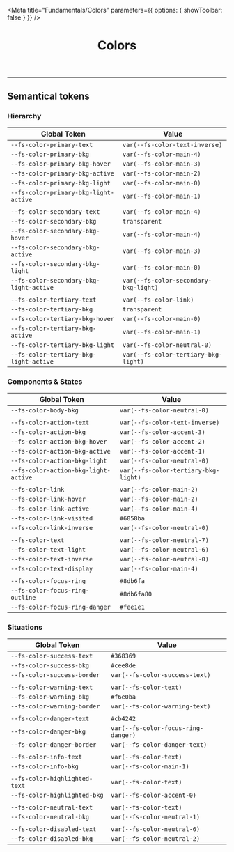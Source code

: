 
<Meta
  title="Fundamentals/Colors"
  parameters={{ options: { showToolbar: false } }}
/>

<header>

# Colors

</header>

<ColorPalette>
  <ColorItem
    title="Main"
    colors={{
      '--fs-color-main-0': '#ecf0ff',
      '--fs-color-main-1': '#d8e2ff',
      '--fs-color-main-2': '#00419e',
      '--fs-color-main-3': '#002c71',
      '--fs-color-main-4': '#001947',
    }}
  />
  <ColorItem
    title="Accent"
    colors={{
      '--fs-color-accent-0': '#ebdcff',
      '--fs-color-accent-1': '#8d50fd',
      '--fs-color-accent-2': '#732fe2',
      '--fs-color-accent-3': '#5900c8',
      '--fs-color-accent-4': '#4700a0',
    }}
  />
  <ColorItem
    title="Neutral"
    colors={{
      '--fs-color-neutral-0': '#ffffff',
      '--fs-color-neutral-1': '#f1f2f3',
      '--fs-color-neutral-2': '#e3e6e8',
      '--fs-color-neutral-3': '#c7ccd1',
      '--fs-color-neutral-4': '#9099a2',
      '--fs-color-neutral-5': '#74808b',
      '--fs-color-neutral-6': '#5d666f',
      '--fs-color-neutral-7': '#171a1c',
    }}
  />
</ColorPalette>

---

## Semantical tokens

### Hierarchy

<table
  style={{
    width: '100%',
  }}
>
  <thead>
    <tr>
      <th>Global Token</th>
      <th>Value</th>
    </tr>
  </thead>
  <tbody>
    <tr>
      <td>
        <code>--fs-color-primary-text</code>
      </td>
      <td>
        <div
          style={{
            backgroundColor: 'var(--fs-color-text-inverse)',
          }}
        />
        <code>var(--fs-color-text-inverse)</code>
      </td>
    </tr>
    <tr>
      <td>
        <code>--fs-color-primary-bkg</code>
      </td>
      <td>
        <div style={{ backgroundColor: 'var(--fs-color-main-4)' }} />
        <code>var(--fs-color-main-4)</code>
      </td>
    </tr>
    <tr>
      <td>
        <code>--fs-color-primary-bkg-hover</code>
      </td>
      <td>
        <div style={{ backgroundColor: 'var(--fs-color-main-3)' }} />
        <code>var(--fs-color-main-3)</code>
      </td>
    </tr>
    <tr>
      <td>
        <code>--fs-color-primary-bkg-active</code>
      </td>
      <td>
        <div style={{ backgroundColor: 'var(--fs-color-main-2)' }} />
        <code>var(--fs-color-main-2)</code>
      </td>
    </tr>
    <tr>
      <td>
        <code>--fs-color-primary-bkg-light</code>
      </td>
      <td>
        <div style={{ backgroundColor: 'var(--fs-color-main-0)' }} />
        <code>var(--fs-color-main-0)</code>
      </td>
    </tr>
    <tr>
      <td>
        <code>--fs-color-primary-bkg-light-active</code>
      </td>
      <td>
        <div style={{ backgroundColor: 'var(--fs-color-main-1)' }} />
        <code>var(--fs-color-main-1)</code>
      </td>
    </tr>
    <tr>
      <td></td>
      <td></td>
    </tr>
    <tr>
      <td>
        <code>--fs-color-secondary-text</code>
      </td>
      <td>
        <div style={{ backgroundColor: 'var(--fs-color-main-4)' }} />
        <code>var(--fs-color-main-4)</code>
      </td>
    </tr>
    <tr>
      <td>
        <code>--fs-color-secondary-bkg</code>
      </td>
      <td>
        <div style={{ backgroundColor: 'transparent' }} />
        <code>transparent</code>
      </td>
    </tr>
    <tr>
      <td>
        <code>--fs-color-secondary-bkg-hover</code>
      </td>
      <td>
        <div style={{ backgroundColor: 'var(--fs-color-main-4)' }} />
        <code>var(--fs-color-main-4)</code>
      </td>
    </tr>
    <tr>
      <td>
        <code>--fs-color-secondary-bkg-active</code>
      </td>
      <td>
        <div style={{ backgroundColor: 'var(--fs-color-main-3)' }} />
        <code>var(--fs-color-main-3)</code>
      </td>
    </tr>
    <tr>
      <td>
        <code>--fs-color-secondary-bkg-light</code>
      </td>
      <td>
        <div style={{ backgroundColor: 'var(--fs-color-main-0)' }} />
        <code>var(--fs-color-main-0)</code>
      </td>
    </tr>
    <tr>
      <td>
        <code>--fs-color-secondary-bkg-light-active</code>
      </td>
      <td>
        <div
          style={{ backgroundColor: 'var(--fs-color-secondary-bkg-light)' }}
        />
        <code>var(--fs-color-secondary-bkg-light)</code>
      </td>
    </tr>
    <tr>
      <td></td>
      <td></td>
    </tr>
    <tr>
      <td>
        <code>--fs-color-tertiary-text</code>
      </td>
      <td>
        <div style={{ backgroundColor: 'var(--fs-color-link)' }} />
        <code>var(--fs-color-link)</code>
      </td>
    </tr>
    <tr>
      <td>
        <code>--fs-color-tertiary-bkg</code>
      </td>
      <td>
        <div style={{ backgroundColor: 'transparent' }} />
        <code>transparent</code>
      </td>
    </tr>
    <tr>
      <td>
        <code>--fs-color-tertiary-bkg-hover</code>
      </td>
      <td>
        <div style={{ backgroundColor: 'var(--fs-color-main-0)' }} />
        <code>var(--fs-color-main-0)</code>
      </td>
    </tr>
    <tr>
      <td>
        <code>--fs-color-tertiary-bkg-active</code>
      </td>
      <td>
        <div style={{ backgroundColor: 'var(--fs-color-main-1)' }} />
        <code>var(--fs-color-main-1)</code>
      </td>
    </tr>
    <tr>
      <td>
        <code>--fs-color-tertiary-bkg-light</code>
      </td>
      <td>
        <div style={{ backgroundColor: 'var(--fs-color-neutral-0)' }} />
        <code>var(--fs-color-neutral-0)</code>
      </td>
    </tr>
    <tr>
      <td>
        <code>--fs-color-tertiary-bkg-light-active</code>
      </td>
      <td>
        <div
          style={{ backgroundColor: 'var(--fs-color-tertiary-bkg-light)' }}
        />
        <code>var(--fs-color-tertiary-bkg-light)</code>
      </td>
    </tr>
  </tbody>
</table>

### Components & States

<table
  style={{
    width: '100%',
  }}
>
  <thead>
    <tr>
      <th>Global Token</th>
      <th>Value</th>
    </tr>
  </thead>
  <tbody>
    <tr>
      <td>
        <code>--fs-color-body-bkg</code>
      </td>
      <td>
        <div style={{ backgroundColor: 'var(--fs-color-neutral-0)' }} />
        <code>var(--fs-color-neutral-0)</code>
      </td>
    </tr>
    <tr>
      <td></td>
      <td></td>
    </tr>
    <tr>
      <td>
        <code>--fs-color-action-text</code>
      </td>
      <td>
        <div style={{ backgroundColor: 'var(--fs-color-text-inverse)' }} />
        <code>var(--fs-color-text-inverse)</code>
      </td>
    </tr>
    <tr>
      <td>
        <code>--fs-color-action-bkg</code>
      </td>
      <td>
        <div style={{ backgroundColor: 'var(--fs-color-accent-3)' }} />
        <code>var(--fs-color-accent-3)</code>
      </td>
    </tr>
    <tr>
      <td>
        <code>--fs-color-action-bkg-hover</code>
      </td>
      <td>
        <div style={{ backgroundColor: 'var(--fs-color-accent-2)' }} />
        <code>var(--fs-color-accent-2)</code>
      </td>
    </tr>
    <tr>
      <td>
        <code>--fs-color-action-bkg-active</code>
      </td>
      <td>
        <div style={{ backgroundColor: 'var(--fs-color-accent-1)' }} />
        <code>var(--fs-color-accent-1)</code>
      </td>
    </tr>
    <tr>
      <td>
        <code>--fs-color-action-bkg-light</code>
      </td>
      <td>
        <div style={{ backgroundColor: 'var(--fs-color-neutral-0)' }} />
        <code>var(--fs-color-neutral-0)</code>
      </td>
    </tr>
    <tr>
      <td>
        <code>--fs-color-action-bkg-light-active</code>
      </td>
      <td>
        <div
          style={{ backgroundColor: 'var(--fs-color-tertiary-bkg-light)' }}
        />
        <code>var(--fs-color-tertiary-bkg-light)</code>
      </td>
    </tr>
    <tr>
      <td></td>
      <td></td>
    </tr>
    <tr>
      <td>
        <code>--fs-color-link</code>
      </td>
      <td>
        <div style={{ backgroundColor: 'var(--fs-color-main-2)' }} />
        <code>var(--fs-color-main-2)</code>
      </td>
    </tr>
    <tr>
      <td>
        <code>--fs-color-link-hover</code>
      </td>
      <td>
        <div style={{ backgroundColor: 'var(--fs-color-main-2)' }} />
        <code>var(--fs-color-main-2)</code>
      </td>
    </tr>
    <tr>
      <td>
        <code>--fs-color-link-active</code>
      </td>
      <td>
        <div style={{ backgroundColor: 'var(--fs-color-main-4)' }} />
        <code>var(--fs-color-main-4)</code>
      </td>
    </tr>
    <tr>
      <td>
        <code>--fs-color-link-visited</code>
      </td>
      <td>
        <div style={{ backgroundColor: '#6058ba' }} />
        <code>#6058ba</code>
      </td>
    </tr>
    <tr>
      <td>
        <code>--fs-color-link-inverse</code>
      </td>
      <td>
        <div style={{ backgroundColor: 'var(--fs-color-neutral-0)' }} />
        <code>var(--fs-color-neutral-0)</code>
      </td>
    </tr>
    <tr>
      <td></td>
      <td></td>
    </tr>
    <tr>
      <td>
        <code>--fs-color-text</code>
      </td>
      <td>
        <div style={{ backgroundColor: 'var(--fs-color-neutral-7)' }} />
        <code>var(--fs-color-neutral-7)</code>
      </td>
    </tr>
    <tr>
      <td>
        <code>--fs-color-text-light</code>
      </td>
      <td>
        <div style={{ backgroundColor: 'var(--fs-color-neutral-6)' }} />
        <code>var(--fs-color-neutral-6)</code>
      </td>
    </tr>
    <tr>
      <td>
        <code>--fs-color-text-inverse</code>
      </td>
      <td>
        <div style={{ backgroundColor: 'var(--fs-color-neutral-0)' }} />
        <code>var(--fs-color-neutral-0)</code>
      </td>
    </tr>
    <tr>
      <td>
        <code>--fs-color-text-display</code>
      </td>
      <td>
        <div style={{ backgroundColor: 'var(--fs-color-main-4)' }} />
        <code>var(--fs-color-main-4)</code>
      </td>
    </tr>
    <tr>
      <td></td>
      <td></td>
    </tr>
    <tr>
      <td>
        <code>--fs-color-focus-ring</code>
      </td>
      <td>
        <div style={{ backgroundColor: '#8db6fa' }} />
        <code>#8db6fa</code>
      </td>
    </tr>
    <tr>
      <td>
        <code>--fs-color-focus-ring-outline</code>
      </td>
      <td>
        <div style={{ backgroundColor: '#8db6fa80' }} />
        <code>#8db6fa80</code>
      </td>
    </tr>
    <tr>
      <td>
        <code>--fs-color-focus-ring-danger</code>
      </td>
      <td>
        <div style={{ backgroundColor: '#fee1e1' }} />
        <code>#fee1e1</code>
      </td>
    </tr>
  </tbody>
</table>

### Situations

<table
  style={{
    width: '100%',
  }}
>
  <thead>
    <tr>
      <th>Global Token</th>
      <th>Value</th>
    </tr>
  </thead>
  <tbody>
    <tr>
      <td>
        <code>--fs-color-success-text</code>
      </td>
      <td>
        <div style={{ backgroundColor: '#368369' }} />
        <code>#368369</code>
      </td>
    </tr>
    <tr>
      <td>
        <code>--fs-color-success-bkg</code>
      </td>
      <td>
        <div style={{ backgroundColor: '#cee8de' }} />
        <code>#cee8de</code>
      </td>
    </tr>
    <tr>
      <td>
        <code>--fs-color-success-border</code>
      </td>
      <td>
        <div style={{ backgroundColor: 'var(--fs-color-success-text)' }} />
        <code>var(--fs-color-success-text)</code>
      </td>
    </tr>
    <tr>
      <td></td>
      <td></td>
    </tr>
    <tr>
      <td>
        <code>--fs-color-warning-text</code>
      </td>
      <td>
        <div style={{ backgroundColor: 'var(--fs-color-text)' }} />
        <code>var(--fs-color-text)</code>
      </td>
    </tr>
    <tr>
      <td>
        <code>--fs-color-warning-bkg</code>
      </td>
      <td>
        <div style={{ backgroundColor: '#f6e0ba' }} />
        <code>#f6e0ba</code>
      </td>
    </tr>
    <tr>
      <td>
        <code>--fs-color-warning-border</code>
      </td>
      <td>
        <div style={{ backgroundColor: 'var(--fs-color-warning-text)' }} />
        <code>var(--fs-color-warning-text)</code>
      </td>
    </tr>
    <tr>
      <td></td>
      <td></td>
    </tr>
    <tr>
      <td>
        <code>--fs-color-danger-text</code>
      </td>
      <td>
        <div style={{ backgroundColor: '#cb4242' }} />
        <code>#cb4242</code>
      </td>
    </tr>
    <tr>
      <td>
        <code>--fs-color-danger-bkg</code>
      </td>
      <td>
        <div style={{ backgroundColor: 'var(--fs-color-focus-ring-danger)' }} />
        <code>var(--fs-color-focus-ring-danger)</code>
      </td>
    </tr>
    <tr>
      <td>
        <code>--fs-color-danger-border</code>
      </td>
      <td>
        <div style={{ backgroundColor: 'var(--fs-color-danger-text)' }} />
        <code>var(--fs-color-danger-text)</code>
      </td>
    </tr>
    <tr>
      <td></td>
      <td></td>
    </tr>
    <tr>
      <td>
        <code>--fs-color-info-text</code>
      </td>
      <td>
        <div style={{ backgroundColor: 'var(--fs-color-text)' }} />
        <code>var(--fs-color-text)</code>
      </td>
    </tr>
    <tr>
      <td>
        <code>--fs-color-info-bkg</code>
      </td>
      <td>
        <div style={{ backgroundColor: 'var(--fs-color-main-1)' }} />
        <code>var(--fs-color-main-1)</code>
      </td>
    </tr>
    <tr>
      <td></td>
      <td></td>
    </tr>
    <tr>
      <td>
        <code>--fs-color-highlighted-text</code>
      </td>
      <td>
        <div style={{ backgroundColor: 'var(--fs-color-text)' }} />
        <code>var(--fs-color-text)</code>
      </td>
    </tr>
    <tr>
      <td>
        <code>--fs-color-highlighted-bkg</code>
      </td>
      <td>
        <div style={{ backgroundColor: 'var(--fs-color-accent-0)' }} />
        <code>var(--fs-color-accent-0)</code>
      </td>
    </tr>
    <tr>
      <td></td>
      <td></td>
    </tr>
    <tr>
      <td>
        <code>--fs-color-neutral-text</code>
      </td>
      <td>
        <div style={{ backgroundColor: 'var(--fs-color-text)' }} />
        <code>var(--fs-color-text)</code>
      </td>
    </tr>
    <tr>
      <td>
        <code>--fs-color-neutral-bkg</code>
      </td>
      <td>
        <div style={{ backgroundColor: 'var(--fs-color-neutral-1)' }} />
        <code>var(--fs-color-neutral-1)</code>
      </td>
    </tr>
    <tr>
      <td></td>
      <td></td>
    </tr>
    <tr>
      <td>
        <code>--fs-color-disabled-text</code>
      </td>
      <td>
        <div style={{ backgroundColor: 'var(--fs-color-neutral-6)' }} />
        <code>var(--fs-color-neutral-6)</code>
      </td>
    </tr>
    <tr>
      <td>
        <code>--fs-color-disabled-bkg</code>
      </td>
      <td>
        <div style={{ backgroundColor: 'var(--fs-color-neutral-2)' }} />
        <code>var(--fs-color-neutral-2)</code>
      </td>
    </tr>
  </tbody>
</table>
